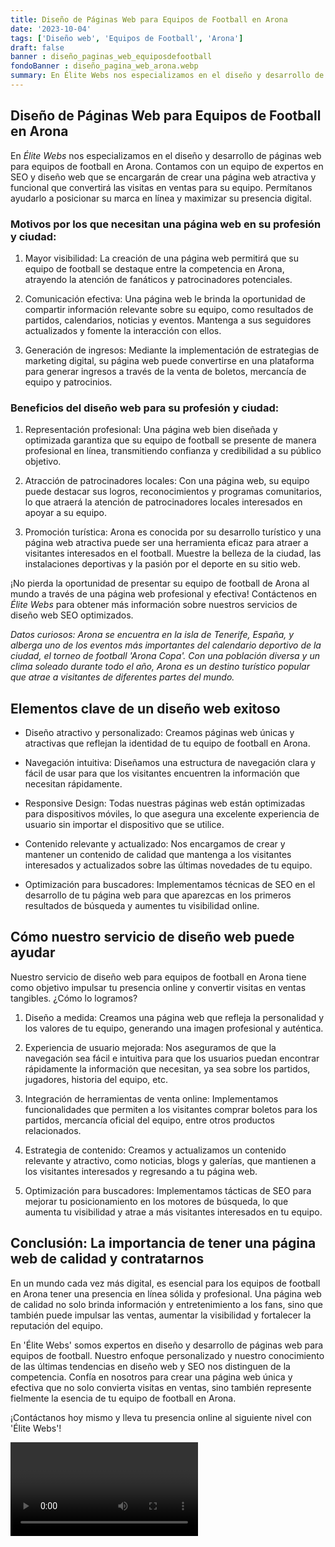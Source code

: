 ```yaml
---
title: Diseño de Páginas Web para Equipos de Football en Arona
date: '2023-10-04'
tags: ['Diseño web', 'Equipos de Football', 'Arona']
draft: false
banner : diseño_paginas_web_equiposdefootball
fondoBanner : diseño_pagina_web_arona.webp
summary: En Élite Webs nos especializamos en el diseño y desarrollo de páginas web para equipos de football en Arona. Contamos con un equipo de expertos en SEO y diseño web que se encargarán de crear una página web atractiva y funcional que convertirá las visitas en ventas para su equipo. Permítanos ayudarlo a posicionar su marca en línea y maximizar su presencia digital.
---
```


## Diseño de Páginas Web para Equipos de Football en Arona

En *Élite Webs* nos especializamos en el diseño y desarrollo de páginas web para equipos de football en Arona. Contamos con un equipo de expertos en SEO y diseño web que se encargarán de crear una página web atractiva y funcional que convertirá las visitas en ventas para su equipo. Permítanos ayudarlo a posicionar su marca en línea y maximizar su presencia digital.

### Motivos por los que necesitan una página web en su profesión y ciudad:

1. Mayor visibilidad: La creación de una página web permitirá que su equipo de football se destaque entre la competencia en Arona, atrayendo la atención de fanáticos y patrocinadores potenciales.

2. Comunicación efectiva: Una página web le brinda la oportunidad de compartir información relevante sobre su equipo, como resultados de partidos, calendarios, noticias y eventos. Mantenga a sus seguidores actualizados y fomente la interacción con ellos.

3. Generación de ingresos: Mediante la implementación de estrategias de marketing digital, su página web puede convertirse en una plataforma para generar ingresos a través de la venta de boletos, mercancía de equipo y patrocinios.

### Beneficios del diseño web para su profesión y ciudad:

1. Representación profesional: Una página web bien diseñada y optimizada garantiza que su equipo de football se presente de manera profesional en línea, transmitiendo confianza y credibilidad a su público objetivo.

2. Atracción de patrocinadores locales: Con una página web, su equipo puede destacar sus logros, reconocimientos y programas comunitarios, lo que atraerá la atención de patrocinadores locales interesados en apoyar a su equipo.

3. Promoción turística: Arona es conocida por su desarrollo turístico y una página web atractiva puede ser una herramienta eficaz para atraer a visitantes interesados en el football. Muestre la belleza de la ciudad, las instalaciones deportivas y la pasión por el deporte en su sitio web.

¡No pierda la oportunidad de presentar su equipo de football de Arona al mundo a través de una página web profesional y efectiva! Contáctenos en *Élite Webs* para obtener más información sobre nuestros servicios de diseño web SEO optimizados.

*Datos curiosos: Arona se encuentra en la isla de Tenerife, España, y alberga uno de los eventos más importantes del calendario deportivo de la ciudad, el torneo de football 'Arona Copa'. Con una población diversa y un clima soleado durante todo el año, Arona es un destino turístico popular que atrae a visitantes de diferentes partes del mundo.*

<GifSeo />

<Cta />

## Elementos clave de un diseño web exitoso

- Diseño atractivo y personalizado: Creamos páginas web únicas y atractivas que reflejan la identidad de tu equipo de football en Arona.

- Navegación intuitiva: Diseñamos una estructura de navegación clara y fácil de usar para que los visitantes encuentren la información que necesitan rápidamente.

- Responsive Design: Todas nuestras páginas web están optimizadas para dispositivos móviles, lo que asegura una excelente experiencia de usuario sin importar el dispositivo que se utilice.

- Contenido relevante y actualizado: Nos encargamos de crear y mantener un contenido de calidad que mantenga a los visitantes interesados y actualizados sobre las últimas novedades de tu equipo.

- Optimización para buscadores: Implementamos técnicas de SEO en el desarrollo de tu página web para que aparezcas en los primeros resultados de búsqueda y aumentes tu visibilidad online.

## Cómo nuestro servicio de diseño web puede ayudar

Nuestro servicio de diseño web para equipos de football en Arona tiene como objetivo impulsar tu presencia online y convertir visitas en ventas tangibles. ¿Cómo lo logramos?

1. Diseño a medida: Creamos una página web que refleja la personalidad y los valores de tu equipo, generando una imagen profesional y auténtica.

2. Experiencia de usuario mejorada: Nos aseguramos de que la navegación sea fácil e intuitiva para que los usuarios puedan encontrar rápidamente la información que necesitan, ya sea sobre los partidos, jugadores, historia del equipo, etc.

3. Integración de herramientas de venta online: Implementamos funcionalidades que permiten a los visitantes comprar boletos para los partidos, mercancía oficial del equipo, entre otros productos relacionados.

4. Estrategia de contenido: Creamos y actualizamos un contenido relevante y atractivo, como noticias, blogs y galerías, que mantienen a los visitantes interesados y regresando a tu página web.

5. Optimización para buscadores: Implementamos tácticas de SEO para mejorar tu posicionamiento en los motores de búsqueda, lo que aumenta tu visibilidad y atrae a más visitantes interesados en tu equipo.

## Conclusión: La importancia de tener una página web de calidad y contratarnos

En un mundo cada vez más digital, es esencial para los equipos de football en Arona tener una presencia en línea sólida y profesional. Una página web de calidad no solo brinda información y entretenimiento a los fans, sino que también puede impulsar las ventas, aumentar la visibilidad y fortalecer la reputación del equipo.

En 'Élite Webs' somos expertos en diseño y desarrollo de páginas web para equipos de football. Nuestro enfoque personalizado y nuestro conocimiento de las últimas tendencias en diseño web y SEO nos distinguen de la competencia. Confía en nosotros para crear una página web única y efectiva que no solo convierta visitas en ventas, sino también represente fielmente la esencia de tu equipo de football en Arona.

¡Contáctanos hoy mismo y lleva tu presencia online al siguiente nivel con 'Élite Webs'!

<Video />

<CtaBot job='Equipos de Football' city='Arona'/>

<Gmaps query='Arona+españa+maps' />